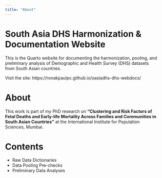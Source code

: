 ```yaml
---
title: "About"
---
```


# South Asia DHS Harmonization & Documentation Website

This is the Quarto website for documenting the harmonization, pooling, and preliminary analysis of Demographic and Health Survey (DHS) datasets from South Asian countries.

Visit the site: https://ronakpaulpc.github.io/sasiadhs-dhs-webdocs/

# About

This work is part of my PhD research on **"Clustering and Risk Factors of Fetal Deaths and Early-life Mortality Across Families and Communities in South Asian Countries"** at the International Institute for Population Sciences, Mumbai.

# Contents

- Raw Data Dictionaries
- Data Pooling Pre-checks
- Preliminary Data Analyses


